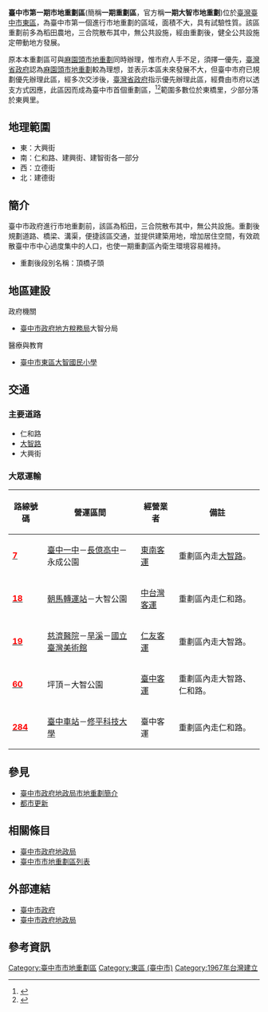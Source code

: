 {{臺中市市地重劃區
|重劃區=臺中市第一期市地重劃區
|圖片=
|重劃區英文名=Taichung’s 1st Redevelopment Zone
|時間=1965年12月-1967年8月
|面積=11.0995公頃
|經費=[[新台幣|新台幣]]411多萬元
|計畫人口=
|區域={{ROC-TW}}<br>[[東區_(臺中市)|東區]]
|類型=公辦市地重劃
}}
'''臺中市第一期市地重劃區'''(簡稱'''一期重劃區'''，官方稱'''一期大智市地重劃''')位於[[臺灣|臺灣]][[臺中市|臺中市]][[東區_(臺中市)|東區]]，為臺中市第一個進行市地重劃的區域，面積不大，具有試驗性質。該區重劃前多為稻田農地，三合院散布其中，無公共設施，經由重劃後，健全公共設施定帶動地方發展。

原本本重劃區可與[[臺中市第二期市地重劃區|麻園頭市地重劃]]同時辦理，惟市府人手不足，須擇一優先，[[臺灣省政府|臺灣省政府]]認為[[臺中市第二期市地重劃區|麻園頭市地重劃]]較為理想，並表示本區未來發展不大，但臺中市府已規劃優先辦理此區，經多次交涉後，[[臺灣省政府|臺灣省政府]]指示優先辦理此區，經費由市府以透支方式因應，此區因而成為臺中市首個重劃區，<ref>{{cite news |url = https://das.nlpi.edu.tw/handle/3ce58 |title = 市地重劃區大智路先辦 |publisher = [[民聲日報|民聲日報]] |page =4 |date = 1965-07-13 |accessdate = 2019-07-23}}</ref><ref>{{cite news |url = https://das.nlpi.edu.tw/handle/bd3rz |title = 市地重劃區，何處為優先 |publisher = [[民聲日報|民聲日報]] |page =4 |date = 1965-05-19 |accessdate = 2019-07-23}}</ref>範圍多數位於東橋里，少部分落於東興里。

== 地理範圍 ==
*東：大興街
*南：仁和路、建興街、建智街各一部分
*西：立德街
*北：建德街

== 簡介 ==
臺中市政府進行市地重劃前，該區為稻田，三合院散布其中，無公共設施。重劃後規劃道路、橋梁、溝渠，便捷該區交通，並提供建築用地，增加居住空間，有效疏散臺中市中心過度集中的人口，也使一期重劃區內衛生環境容易維持。
*重劃後段別名稱：頂橋子頭

== 地區建設 ==
;政府機關
*[[臺中市政府地方稅務局|臺中市政府地方稅務局]]大智分局

;醫療與教育
*[[臺中市東區大智國民小學|臺中市東區大智國民小學]]

== 交通 ==
=== 主要道路 ===
*仁和路
*[[大智路|大智路]]
*大興街

=== 大眾運輸 ===
{| class="wikitable" width="80%" align="center"
|-
!路線號碼
!營運區間
!經營業者
!備註
|-
|'''[[台中市公車7路|<font color="red">7</font>]]'''
|[[臺中一中|臺中一中]]－[[長億高中|長億高中]]－永成公園
|[[東南客運|東南客運]]
|重劃區內走[[大智路|大智路]]。
|-
|'''[[台中市公車18路|<font color="red">18</font>]]'''
|[[朝馬轉運站|朝馬轉運站]]－大智公園
|[[中台灣客運|中台灣客運]]
|重劃區內走仁和路。
|-
|'''[[台中市公車19路|<font color="red">19</font>]]'''
|[[慈濟醫院|慈濟醫院]]－[[旱溪|旱溪]]－[[國立臺灣美術館|國立臺灣美術館]]
|[[仁友客運|仁友客運]]
|重劃區內走大智路。
|-
|'''[[台中市公車60路|<font color="red">60</font>]]'''
|坪頂－大智公園
|[[臺中客運|臺中客運]]
|重劃區內走大智路、仁和路。
|-
|'''[[台中市公車284路|<font color="red">284</font>]]'''
|[[臺中車站|臺中車站]]－[[修平科技大學|修平科技大學]]
|臺中客運
|重劃區內走仁和路。
|}

== 參見 ==
*[http://www.land.taichung.gov.tw/chinese/infoquery/index.php?tplid=07 臺中市政府地政局市地重劃簡介]{{dead link|date=2018年4月 |bot=InternetArchiveBot |fix-attempted=yes }}
*[[都市更新|都市更新]]

== 相關條目 ==
*[[臺中市政府地政局|臺中市政府地政局]]
*[[臺中市市地重劃區列表|臺中市市地重劃區列表]]

== 外部連結 ==
*[http://www.taichung.gov.tw/ 臺中市政府]
*[https://web.archive.org/web/20130719124039/http://www.land.taichung.gov.tw/chinese/index.php 臺中市政府地政局]
== 參考資訊 ==
{{reflist}}

[[Category:臺中市市地重劃區|Category:臺中市市地重劃區]]
[[Category:東區_(臺中市)|Category:東區 (臺中市)]]
[[Category:1967年台灣建立|Category:1967年台灣建立]]